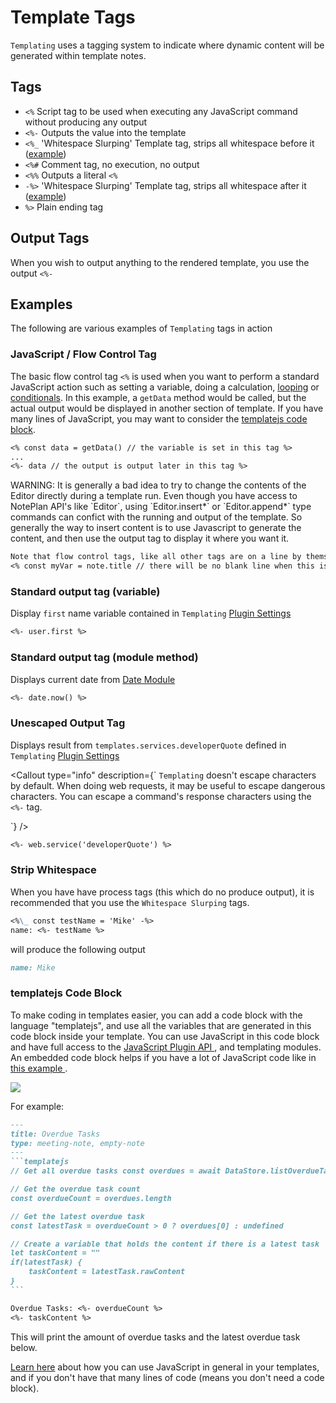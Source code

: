 
# Template Tags

`Templating` uses a tagging system to indicate where dynamic content will be generated within template notes.

## Tags

- `<%` Script tag to be used when executing any JavaScript command without producing any output
- `<%-` Outputs the value into the template
- `<%_` 'Whitespace Slurping' Template tag, strips all whitespace before it ([example](#strip-whitespace))
- `<%#` Comment tag, no execution, no output
- `<%%` Outputs a literal `<%`
- `-%>` 'Whitespace Slurping' Template tag, strips all whitespace after it ([example](#strip-whitespace))
- `%>` Plain ending tag

## Output Tags

When you wish to output anything to the rendered template, you use the output `<%-`

## Examples

The following are various examples of `Templating` tags in action

### JavaScript / Flow Control Tag

The basic flow control tag `<%` is used when you want to perform a standard JavaScript action such as setting a variable, doing a calculation, [looping](/docs/templating-examples/looping) or [conditionals](/docs/templating-examples/conditional). In this example, a `getData` method would be called, but the actual output would be displayed in another section of template. If you have many lines of JavaScript, you may want to consider the [templatejs code block](#templatejs-code-block).

```markdown
<% const data = getData() // the variable is set in this tag %>
...
<%- data // the output is output later in this tag %>
```

<Callout type="warning">
  WARNING: It is generally a bad idea to try to change the contents of the
  Editor directly during a template run. Even though you have access to NotePlan
  API's like `Editor`, using `Editor.insert*` or `Editor.append*` type commands
  can confict with the running and output of the template. So generally the way
  to insert content is to use Javascript to generate the content, and then use
  the output tag to display it where you want it.
</Callout>

```markdown
Note that flow control tags, like all other tags are on a line by themselves. This means there is a return at the end of the line. When the template is rendered, the tag will be processed and deleted, but the return at the end of the line will show up in your rendered template as a blank line. If you don't want the returns, use the minus (slurping tag) at the end of each flow control line, e.g.
<% const myVar = note.title // there will be no blank line when this is processed because of the dash: -%>
```

### Standard output tag (variable)

Display `first` name variable contained in `Templating` [Plugin Settings](/docs/settings)

```markdown
<%- user.first %>
```

### Standard output tag (module method)

Displays current date from [Date Module](/docs/templating-modules/date-module)

```markdown
<%- date.now() %>
```

### Unescaped Output Tag

Displays result from `templates.services.developerQuote` defined in `Templating` [Plugin Settings](/docs/settings)

<Callout
  type="info"
  description={`
<code>Templating</code> doesn't escape characters by default. When doing web requests, it may be useful to escape dangerous characters. You can escape a command's response characters using the <code><%-</code> tag.
  
  `}
/>

```markdown
<%- web.service('developerQuote') %>
```

### Strip Whitespace

When you have have process tags (this which do no produce output), it is recommended that you use the `Whitespace Slurping` tags.

```markdown
<%\_ const testName = 'Mike' -%>
name: <%- testName %>
```

will produce the following output

```markdown
name: Mike
```

### templatejs Code Block

<p>
  To make coding in templates easier, you can add a code block with the language
  "templatejs", and use all the variables that are generated in this code block
  inside your template. You can use JavaScript in this code block and have full
  access to the
  <a href="//help.noteplan.co/article/70-javascript-plugin-api" target="_blank">
    JavaScript Plugin API
  </a>
  , and templating modules. An embedded code block helps if you have a lot of
  JavaScript code like in
  <a
    href="//help.noteplan.co/article/162-meistertask-integration-template-get-all-open-tasks"
    target="_blank"
  >
    this example
  </a>
  .
</p>
<p>
  <img src="https://d33v4339jhl8k0.cloudfront.net/docs/assets/6081f7f4c9133261f23f4b41/images/679d5efdac3b8d27c40957ee/file-c6X87YJ3ze.png"></img>
</p>
<p>For example:</p>

````markdown
--- 
title: Overdue Tasks
type: meeting-note, empty-note 
---
```templatejs
// Get all overdue tasks const overdues = await DataStore.listOverdueTasks()

// Get the overdue task count
const overdueCount = overdues.length

// Get the latest overdue task
const latestTask = overdueCount > 0 ? overdues[0] : undefined

// Create a variable that holds the content if there is a latest task
let taskContent = ""
if(latestTask) {
    taskContent = latestTask.rawContent
}
```

Overdue Tasks: <%- overdueCount %>
<%- taskContent %>
````

<p>This will print the amount of overdue tasks and the latest overdue task below.&nbsp;</p>
<p><a href="//help.noteplan.co/article/148-run-javascript-code-in-your-templates" target="_blank">Learn here</a> about how you can use JavaScript in general in your templates, and if you don't have that many lines of code (means you don't need a code block).</p>
